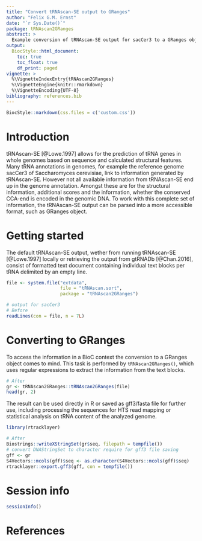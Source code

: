 ```yaml
---
title: "Convert tRNAscan-SE output to GRanges"
author: "Felix G.M. Ernst"
date: "`r Sys.Date()`"
package: tRNAscan2GRanges
abstract: >
  Example conversion of tRNAscan-SE output for sacCer3 to a GRanges object
output: 
  BiocStyle::html_document:
    toc: true
    toc_float: true
    df_print: paged
vignette: >
  %\VignetteIndexEntry{tRNAscan2GRanges}
  %\VignetteEngine{knitr::rmarkdown}
  %\VignetteEncoding{UTF-8}
bibliography: references.bib
---
```


```r
BiocStyle::markdown(css.files = c('custom.css'))
```

# Introduction

tRNAscan-SE [@Lowe.1997] allows for the prediction of tRNA genes in whole
genomes based on sequence and calculated structural features. Many tRNA
annotations in genomes, for example the reference genome sacCer3 of
Saccharomyces cerevisiae, link to information generated by tRNAscan-SE.
However not all available information from tRNAscan-SE end up in the genome
annotation. Amongst these are for the structural information, additional scores
and the information, whether the conserved CCA-end is encoded in the genomic
DNA. To work with this complete set of information, the tRNAscan-SE output can
be parsed into a more accessible format, such as GRanges object.

# Getting started

The default tRNAscan-SE output, wether from running tRNAscan-SE [@Lowe.1997]
locally or retrieving the output from gtRNADb [@Chan.2016], consist of formatted
text document containing individual text blocks per tRNA delimited by an empty
line.

```r
file <- system.file("extdata", 
                    file = "tRNAscan.sort", 
                    package = "tRNAscan2GRanges")

# output for sacCer3
# Before
readLines(con = file, n = 7L)
```

# Converting to GRanges

To access the information in a BioC context the conversion to a GRanges object 
comes to mind. This task is performed by `tRNAscan2GRanges()`, which uses 
regular expressions to extract the information from the text blocks. 

```r
# After
gr <- tRNAscan2GRanges::tRNAscan2GRanges(file)
head(gr, 2)
```

The result can be used directly in R or saved as gff3/fasta file for further
use, including processing the sequences for HTS read mapping or statistical
analysis on tRNA content of the analyzed genome.

```r
library(rtracklayer)

# After
Biostrings::writeXStringSet(gr$seq, filepath = tempfile())
# convert DNAStringSet to character require for gff3 file saving
gff <- gr
S4Vectors::mcols(gff)$seq <- as.character(S4Vectors::mcols(gff)$seq)
rtracklayer::export.gff3(gff, con = tempfile())
```

# Session info

```r
sessionInfo()
```

# References